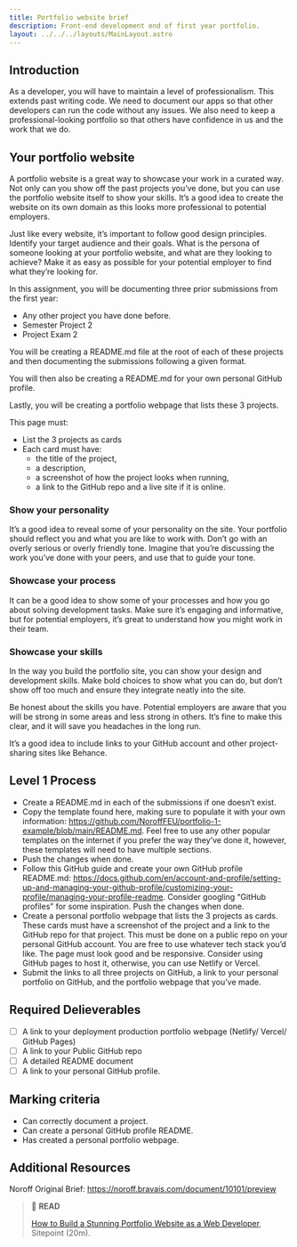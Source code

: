 ```yaml
---
title: Portfolio website brief
description: Front-end development end of first year portfolio.
layout: ../../../layouts/MainLayout.astro
---
```


## Introduction

As a developer, you will have to maintain a level of professionalism. This extends past writing code. We need to document our apps so that other developers can run the code without any issues. We also need to keep a professional-looking portfolio so that others have confidence in us and the work that we do.

## Your portfolio website

A portfolio website is a great way to showcase your work in a curated way. Not only can you show off the past projects you’ve done, but you can use the portfolio website itself to show your skills. It’s a good idea to create the website on its own domain as this looks more professional to potential employers.

Just like every website, it’s important to follow good design principles. Identify your target audience and their goals. What is the persona of someone looking at your portfolio website, and what are they looking to achieve? Make it as easy as possible for your potential employer to find what they’re looking for.

In this assignment, you will be documenting three prior submissions from the first year:

- Any other project you have done before.
- Semester Project 2
- Project Exam 2

You will be creating a README.md file at the root of each of these projects and then documenting the submissions following a given format.

You will then also be creating a README.md for your own personal GitHub profile.

Lastly, you will be creating a portfolio webpage that lists these 3 projects.

This page must:

- List the 3 projects as cards
- Each card must have:
  - the title of the project,
  - a description,
  - a screenshot of how the project looks when running,
  - a link to the GitHub repo and a live site if it is online.

### Show your personality

It’s a good idea to reveal some of your personality on the site. Your portfolio should reflect you and what you are like to work with. Don’t go with an overly serious or overly friendly tone. Imagine that you’re discussing the work you’ve done with your peers, and use that to guide your tone.

### Showcase your process

It can be a good idea to show some of your processes and how you go about solving development tasks. Make sure it’s engaging and informative, but for potential employers, it’s great to understand how you might work in their team.

### Showcase your skills

In the way you build the portfolio site, you can show your design and development skills. Make bold choices to show what you can do, but don’t show off too much and ensure they integrate neatly into the site.

Be honest about the skills you have. Potential employers are aware that you will be strong in some areas and less strong in others. It’s fine to make this clear, and it will save you headaches in the long run.

It’s a good idea to include links to your GitHub account and other project-sharing sites like Behance.

## Level 1 Process

- Create a README.md in each of the submissions if one doesn’t exist.
- Copy the template found here, making sure to populate it with your own information: https://github.com/NoroffFEU/portfolio-1-example/blob/main/README.md. Feel free to use any other popular templates on the internet if you prefer the way they’ve done it, however, these templates will need to have multiple sections.
- Push the changes when done.
- Follow this GitHub guide and create your own GitHub profile README.md: https://docs.github.com/en/account-and-profile/setting-up-and-managing-your-github-profile/customizing-your-profile/managing-your-profile-readme. Consider googling “GitHub profiles” for some inspiration.
  Push the changes when done.
- Create a personal portfolio webpage that lists the 3 projects as cards. These cards must have a screenshot of the project and a link to the GitHub repo for that project. This must be done on a public repo on your personal GitHub account. You are free to use whatever tech stack you’d like. The page must look good and be responsive. Consider using GitHub pages to host it, otherwise, you can use Netlify or Vercel.
- Submit the links to all three projects on GitHub, a link to your personal portfolio on GitHub, and the portfolio webpage that you’ve made.

## Required Delieverables

- [ ] A link to your deployment production portfolio webpage (Netlify/ Vercel/ GitHub Pages)
- [ ] A link to your Public GitHub repo
- [ ] A detailed README document
- [ ] A link to your personal GitHub profile.

## Marking criteria

- Can correctly document a project.
- Can create a personal GitHub profile README.
- Has created a personal portfolio webpage.

## Additional Resources

Noroff Original Brief: https://noroff.bravais.com/document/10101/preview

> 📖 **READ**
>
> [How to Build a Stunning Portfolio Website as a Web Developer](https://www.sitepoint.com/how-to-build-a-stunning-portfolio-website-as-a-web-developer/), Sitepoint (20m).

